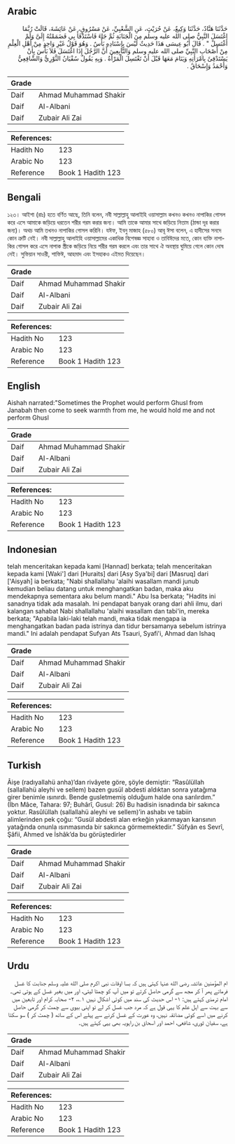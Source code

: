 ## Arabic


<div dir="rtl" lang="ar" style={{fontSize:'larger',backgroundColor:'#f8f9fa',padding:20}}>
حَدَّثَنَا هَنَّادٌ، حَدَّثَنَا وَكِيعٌ، عَنْ حُرَيْثٍ، عَنِ الشَّعْبِيِّ، عَنْ مَسْرُوقٍ، عَنْ عَائِشَةَ، قَالَتْ رُبَّمَا اغْتَسَلَ النَّبِيُّ صلى الله عليه وسلم مِنَ الْجَنَابَةِ ثُمَّ جَاءَ فَاسْتَدْفَأَ بِي فَضَمَمْتُهُ إِلَىَّ وَلَمْ أَغْتَسِلْ ‏"‏ ‏.‏ قَالَ أَبُو عِيسَى هَذَا حَدِيثٌ لَيْسَ بِإِسْنَادِهِ بَأْسٌ ‏.‏ وَهُوَ قَوْلُ غَيْرِ وَاحِدٍ مِنْ أَهْلِ الْعِلْمِ مِنْ أَصْحَابِ النَّبِيِّ صلى الله عليه وسلم وَالتَّابِعِينَ أَنَّ الرَّجُلَ إِذَا اغْتَسَلَ فَلاَ بَأْسَ بِأَنْ يَسْتَدْفِئَ بِامْرَأَتِهِ وَيَنَامَ مَعَهَا قَبْلَ أَنْ تَغْتَسِلَ الْمَرْأَةُ ‏.‏ وَبِهِ يَقُولُ سُفْيَانُ الثَّوْرِيُّ وَالشَّافِعِيُّ وَأَحْمَدُ وَإِسْحَاقُ ‏.‏
</div>
<div style={{backgroundColor:'#f8f9fa',padding:20, marginBottom: 10}}><table> <thead> <tr> <th>Grade</th> <th></th> </tr> </thead> <tbody> <tr><td>Daif</td><td>Ahmad Muhammad Shakir</td></tr><tr><td>Daif</td><td>Al-Albani</td></tr><tr><td>Daif</td><td>Zubair Ali Zai</td></tr></tbody></table><table> <thead> <tr> <th>References:</th> <th></th> </tr> </thead> <tbody><tr><td>Hadith No</td><td>123</td></tr><tr><td>Arabic No</td><td>123</td></tr><tr><td>Reference</td><td>Book 1 Hadith 123</td></tr></tbody></table></div>

## Bengali


<div dir="ltr" lang="bn" style={{fontSize:'larger',backgroundColor:'#f8f9fa',padding:20}}>
১২৩। আইশা (রাঃ) হতে বর্ণিত আছে, তিনি বলেন, নবী সাল্লাল্লাহু আলাইহি ওয়াসাল্লাম কখনও কখনও নাপাকির গোসল করে এসে আমাকে জড়িয়ে ধরতেন শরীর গরম করার জন্য। আমি তাকে আমার সাথে জড়িয়ে নিতাম (ঠান্ডা দূর করার জন্য)। অথচ আমি তখনও নাপাকির গোসল করিনি। যঈফ, ইবনু মাজাহ (৫৮০) আবূ ঈসা বলেন, এ হাদীসের সনদে কোন ত্রুটি নেই। নবী সাল্লাল্লাহু আলাইহি ওয়াসাল্লামের একাধিক বিশেষজ্ঞ সাহাবা ও তাবিঈদের মতে, কোন ব্যক্তি নাপাকির গোসল করে এসে নাপাক স্ত্রীকে জড়িয়ে নিয়ে শরীর গরম করলে এবং তার সাথে ঐ অবস্থায় ঘুমিয়ে গেলে কোন দোষ নেই। সুফিয়ান সাওরী, শাফিঈ, আহমাদ এবং ইসহাকও এইমত দিয়েছেন।
</div>
<div style={{backgroundColor:'#f8f9fa',padding:20, marginBottom: 10}}><table> <thead> <tr> <th>Grade</th> <th></th> </tr> </thead> <tbody> <tr><td>Daif</td><td>Ahmad Muhammad Shakir</td></tr><tr><td>Daif</td><td>Al-Albani</td></tr><tr><td>Daif</td><td>Zubair Ali Zai</td></tr></tbody></table><table> <thead> <tr> <th>References:</th> <th></th> </tr> </thead> <tbody><tr><td>Hadith No</td><td>123</td></tr><tr><td>Arabic No</td><td>123</td></tr><tr><td>Reference</td><td>Book 1 Hadith 123</td></tr></tbody></table></div>

## English


<div dir="ltr" lang="en" style={{fontSize:'larger',backgroundColor:'#f8f9fa',padding:20}}>
Aishah narrated:"Sometimes the Prophet would perform Ghusl from Janabah then come to seek warmth from me, he would hold me and not perform Ghusl
</div>
<div style={{backgroundColor:'#f8f9fa',padding:20, marginBottom: 10}}><table> <thead> <tr> <th>Grade</th> <th></th> </tr> </thead> <tbody> <tr><td>Daif</td><td>Ahmad Muhammad Shakir</td></tr><tr><td>Daif</td><td>Al-Albani</td></tr><tr><td>Daif</td><td>Zubair Ali Zai</td></tr></tbody></table><table> <thead> <tr> <th>References:</th> <th></th> </tr> </thead> <tbody><tr><td>Hadith No</td><td>123</td></tr><tr><td>Arabic No</td><td>123</td></tr><tr><td>Reference</td><td>Book 1 Hadith 123</td></tr></tbody></table></div>

## Indonesian


<div dir="ltr" lang="id" style={{fontSize:'larger',backgroundColor:'#f8f9fa',padding:20}}>
telah menceritakan kepada kami [Hannad] berkata; telah menceritakan kepada kami [Waki'] dari [Huraits] dari [Asy Sya'bi] dari [Masruq] dari ['Aisyah] ia berkata; "Nabi shallallahu 'alaihi wasallam mandi junub kemudian beliau datang untuk menghangatkan badan, maka aku mendekapnya sementara aku belum mandi." Abu Isa berkata; "Hadits ini sanadnya tidak ada masalah. Ini pendapat banyak orang dari ahli ilmu, dari kalangan sahabat Nabi shallallahu 'alaihi wasallam dan tabi'in, mereka berkata; "Apabila laki-laki telah mandi, maka tidak mengapa ia menghangatkan badan pada istrinya dan tidur bersamanya sebelum istrinya mandi." Ini adalah pendapat Sufyan Ats Tsauri, Syafi'i, Ahmad dan Ishaq
</div>
<div style={{backgroundColor:'#f8f9fa',padding:20, marginBottom: 10}}><table> <thead> <tr> <th>Grade</th> <th></th> </tr> </thead> <tbody> <tr><td>Daif</td><td>Ahmad Muhammad Shakir</td></tr><tr><td>Daif</td><td>Al-Albani</td></tr><tr><td>Daif</td><td>Zubair Ali Zai</td></tr></tbody></table><table> <thead> <tr> <th>References:</th> <th></th> </tr> </thead> <tbody><tr><td>Hadith No</td><td>123</td></tr><tr><td>Arabic No</td><td>123</td></tr><tr><td>Reference</td><td>Book 1 Hadith 123</td></tr></tbody></table></div>

## Turkish


<div dir="ltr" lang="tr" style={{fontSize:'larger',backgroundColor:'#f8f9fa',padding:20}}>
Âişe (radıyallahü anha)’dan rivâyete göre, şöyle demiştir: “Rasûlüllah (sallallahü aleyhi ve sellem) bazen gusül abdesti aldıktan sonra yatağıma girer benimle ısınırdı. Bende gusletmemiş olduğum halde ona sarılırdım.” (İbn Mâce, Tahara: 97; Buhârî, Gusul: 26) Bu hadisin isnadında bir sakınca yoktur. Rasûlüllah (sallallahü aleyhi ve sellem)’in ashabı ve tabiin alimlerinden pek çoğu: “Gusül abdesti alan erkeğin yıkanmayan karısının yatağında onunla ısınmasında bir sakınca görmemektedir.” Sûfyân es Sevrî, Şâfii, Ahmed ve İshâk’da bu görüştedirler
</div>
<div style={{backgroundColor:'#f8f9fa',padding:20, marginBottom: 10}}><table> <thead> <tr> <th>Grade</th> <th></th> </tr> </thead> <tbody> <tr><td>Daif</td><td>Ahmad Muhammad Shakir</td></tr><tr><td>Daif</td><td>Al-Albani</td></tr><tr><td>Daif</td><td>Zubair Ali Zai</td></tr></tbody></table><table> <thead> <tr> <th>References:</th> <th></th> </tr> </thead> <tbody><tr><td>Hadith No</td><td>123</td></tr><tr><td>Arabic No</td><td>123</td></tr><tr><td>Reference</td><td>Book 1 Hadith 123</td></tr></tbody></table></div>

## Urdu


<div dir="rtl" lang="ur" style={{fontSize:'larger',backgroundColor:'#f8f9fa',padding:20}}>
ام المؤمنین عائشہ رضی الله عنہا کہتی ہیں کہ بسا اوقات نبی اکرم صلی الله علیہ وسلم جنابت کا غسل فرماتے پھر آ کر مجھ سے گرمی حاصل کرتے تو میں آپ کو چمٹا لیتی، اور میں بغیر غسل کے ہوتی تھی۔ امام ترمذی کہتے ہیں: ۱- اس حدیث کی سند میں کوئی اشکال نہیں ۱؎، ۲- صحابہ کرام اور تابعین میں سے بہت سے اہل علم کا یہی قول ہے کہ مرد جب غسل کر لے تو اپنی بیوی سے چمٹ کر گرمی حاصل کرنے میں اسے کوئی مضائقہ نہیں، وہ عورت کے غسل کرنے سے پہلے اس کے ساتھ ( چمٹ کر ) سو سکتا ہے، سفیان ثوری، شافعی، احمد اور اسحاق بن راہویہ بھی یہی کہتے ہیں۔
</div>
<div style={{backgroundColor:'#f8f9fa',padding:20, marginBottom: 10}}><table> <thead> <tr> <th>Grade</th> <th></th> </tr> </thead> <tbody> <tr><td>Daif</td><td>Ahmad Muhammad Shakir</td></tr><tr><td>Daif</td><td>Al-Albani</td></tr><tr><td>Daif</td><td>Zubair Ali Zai</td></tr></tbody></table><table> <thead> <tr> <th>References:</th> <th></th> </tr> </thead> <tbody><tr><td>Hadith No</td><td>123</td></tr><tr><td>Arabic No</td><td>123</td></tr><tr><td>Reference</td><td>Book 1 Hadith 123</td></tr></tbody></table></div>